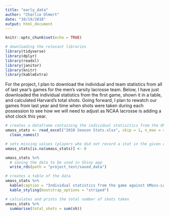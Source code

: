 ```yaml
---
title: "early_data"
author: "Charlie Olmert"
date: "10/19/2018"
output: html_document
---
```


```r
knitr::opts_chunk$set(echo = TRUE)

# downloading the relevant libraries
library(tidyverse)
library(dplyr)
library(readxl)
library(janitor)
library(knitr)
library(kableExtra)
```

For the project, I plan to download the individual and team statistics from all of last year's games for the men's varsity lacrosse team. Below, I have just downloaded the individual statistics from the first game, shown it in a table, and calculated Harvard's total shots. Going forward, I plan to rewatch our games from last year and time when shots were taken during each possession to see how we will need to adjust as NCAA lacrosse is adding a shot clock this year.
```r
# creates a dataframe containing the individual statisitics from the UMass Lowell game
umass_stats <- read_excel("2018 Season Stats.xlsx", skip = 1, n_max = 45) %>% 
  clean_names()

# sets missing values (players who did not record a stat in the given column) equal to 0
umass_stats[is.na(umass_stats)] <- 0

umass_stats %>% 
  # saving the data to be used in Shiny app
  write_rds(path = "project_test/saved_data")

# creates a table of the data
umass_stats %>% 
  kable(caption = "Individual statistics from the game against UMass-Lowell") %>% 
  kable_styling(bootstrap_options = "striped")

# calculates and prints the total number of shots taken
umass_stats %>% 
  summarise(total_shots = sum(sh))
```

